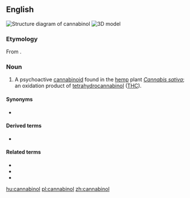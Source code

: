 ==English==
[[File:Cannabinol.svg|right|thumb|Structure diagram of cannabinol]]
[[File:Cannabinol 3D.png|thumb|3D model]]
{{wikipedia}}

===Etymology===
From {{compound|cannabis|-n-|-ol|lang=en}}.

===Noun===
{{en-noun|~}}

# {{lb|en|organic compound}} A psychoactive [[cannabinoid]] found in the [[hemp]] plant ''[[Cannabis sativa]]''; an oxidation product of [[tetrahydrocannabinol]] ([[THC]]).

====Synonyms====
* {{sense|organic compound}} {{l|en|CBN}} {{qualifier|abbreviation}}

====Derived terms====
* {{l|en|tetrahydrocannabinol}}

====Related terms====
* {{l|en|cannabidiol}}
* {{l|en|cannabinoid}}
* {{l|en|cannabis}}

[[hu:cannabinol]]
[[pl:cannabinol]]
[[zh:cannabinol]]